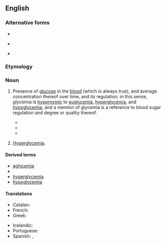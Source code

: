 ==English==
{{wikipedia}}

===Alternative forms===
* {{l|en|glycaemia}}
* {{l|en|glucæmia}} {{q|obsolete}}
* {{l|en|glucohæmia}} {{q|obsolete}}

===Etymology===
{{confix|en|glyco|alt1=glyc-|emia}}

===Noun===
{{en-noun|-}}

# {{lb|en|medicine|American spelling}} Presence of [[glucose]] in the [[blood]] (which is always true), and {{lb|en|usually, more specifically}} average concentration thereof over time, and its regulation; in this sense, glycemia is [[hypernym]]ic to [[euglycemia]], [[hyperglycemia]], and [[hypoglycemia]], and a mention of glycemia is a reference to blood sugar regulation and degree or quality thereof.
#* {{quote-journal |en |last=Negoro |first=H |last2=Morley |first2=JE |last3=Rosenthal |first3=MJ |year=1988 |title=Utility of serum fructosamine as a measure of glycemia in young and old diabetic and non-diabetic subjects |journal=Am J Med |volume=85 |issue=3 |pages=360-364 |url= |pmid= |pmc= |doi= |passage=Currently used methods to determine '''glycemia''' have certain disadvantages, including cost, heavy labor involvement, and storage problems. Determination of serum fructosamine levels, on the other hand, offers several potential advantages over these current measures. Our goal was to evaluate the utility of serum fructosamine as a measure of '''glycemia'''. […] Fructosamine levels were measured in 145 normal and diabetic subjects aged 20 to 86 years. The measured levels were then related to standard measures of '''glycemia''', including glycosylated hemoglobin, glycosylated albumin, and fasting glucose. The effects of chronic illness and medications known to alter glucose tolerance were also investigated. […] Assay of serum fructosamine appears to be comparable to that of HbA1C for determination of glycemic control.}} 
#* {{quote-journal |en |last=Mokhlesi |first=B |last2=Temple |first2=KA |last3=Tjaden |first3=AH, et al |year=2019 |title=The association of sleep disturbances with glycemia and obesity in youth at risk for or with recently diagnosed type 2 diabetes |journal=Pediatr Diabetes |volume=20 |issue=8 |pages=1056-1063 |url= |pmid=31486162 |pmc= |doi=10.1111/pedi.12917 |passage=We explored whether subjective sleep duration, sleep quality, or risk for obstructive sleep apnea (OSA) are associated with '''glycemia''', body mass index (BMI), or blood pressure (BP) in overweight/obese youth.}}
#* {{quote-journal |en |last=Gvozdanović |first=Z |last2=Farčić |first2=N |last3=Placento |first3=H, et al |year=2019 |title=Diet education as a success factor of glycemia regulation in diabetes patients: a prospective study |journal=Int J Environ Res Public Health |volume=16 |issue=20 |pages= |url= |pmid=31635047 |pmc= |doi=10.3390/ijerph16204003 |passage=Education has a positive effect on adherence to recommended diet and '''glycemia''' regulation in diabetes patients after four-week follow-ups. However, after two years, participants showed a decrease in adherence to recommended diet and increased '''glycemia'''.}}
# {{lb|en|medicine|American spelling}} {{lb|en|occasionally, ambiguously}} [[hyperglycemia|Hyperglycemia]]. 

====Derived terms====
* [[aglycemia]]
* {{l|en|glycemic}}
* [[hyperglycemia]]
* [[hypoglycemia]]

====Translations====
{{trans-top|presence of an unusual amount of glucose in the blood}}
* Catalan: {{t|ca|glucèmia|f}}
* French: {{t+|fr|glycémie|f}}
* Greek: {{t+|el|γλυκαιμία|f}}
{{trans-mid}}
* Icelandic: {{t|is|sykurdreyri|m}}
* Portuguese: {{t+|pt|glicemia|f}}
* Spanish: {{t+|es|glucemia|f}}, {{t+|es|glicemia|f}}
{{trans-bottom}}